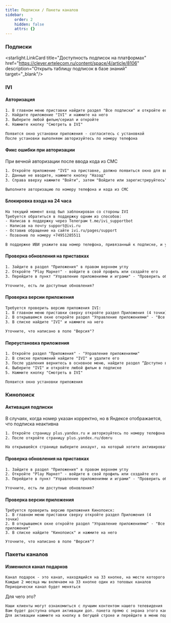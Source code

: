 ```yaml
---
title: Подписки / Пакеты каналов
sidebar:
    order: 2
    hidden: false
    attrs: {}
---
```

### Подписки

<starlight.LinkCard title="Доступность подписок на платформах"
                    href="https://clever.ertelecom.ru/content/space/4/article/8106"
                    description="Открыть таблицу подписок в базе знаний" target="_blank"/>

### IVI

#### Авторизация

```txt
1. В главном меню приставки найдите раздел "Все подписки" и откройте его
2. Найдите приложение "IVI" и нажмите на него
3. Выберите любой фильм/сериал и откройте
4. Нажмите кнопку "Смотреть в IVI"

Появится окно установки приложения - согласитесь с установкой
После установки выполняем авторизуйтесь по номеру телефона
```

#### Фикс ошибки при авторизации

При вечной авторизации после ввода кода из СМС

```txt
1. Откройте приложение "IVI" на приставке, должно появиться окно для ввода кода из СМС
2. Данные не вводите, нажмите кнопку "Назад"
3. Справа вверху нажмите "Войти", затем "Войдите или зарегистрируйтесь"

Выполните авторизацию по номеру телефона и кода из СМС
```

#### Блокировка входа на 24 часа

```txt
На текущий момент вход был заблокирован со стороны IVI
Требуется обратиться в поддержку одним из способов:
- Написав в поддержку через Телеграм t.me/ivi_supportbot
- Написав на почту support@ivi.ru
- Оставив обращение на сайте ivi.ru/pages/support
- Позвонив по номеру +74951285511

В поддержке ИВИ укажите ваш номер телефона, привязанный к подписке, и укажите, что требуется разблокировать доступ к аккаунту
```

#### Проверка обновления на приставках

```txt
1. Зайдите в раздел "Приложения" в правом верхнем углу
2. Откройте "Play Маркет" - войдите в свой профиль или создайте его
3. Перейдите в пункт "Управление приложениями и играми" - "Проверить обновления" - "IVI"

Уточните, есть ли доступные обновления?
```

#### Проверка версии приложения

```txt
Требуется проверить версию приложения IVI:
1. В главном меню приставки сверху откройте раздел Приложения (4 точки)
2. В открывшемся окне откройте раздел "Управление приложениями" - "Все приложения"
3. В списке найдите "IVI" и нажмите на него

Уточните, что написано в поле "Версия"? 
```

#### Переустановка приложения

```txt
1. Откройте раздел "Приложения" - "Управление приложениями"
2. В списке приложений найдите "IVI" и удалите его
3. После удаления вернитесь в основное меню, найдите раздел “Доступно в тарифе”
4. Выберите "IVI" и откройте любой фильм в подписке
5. Нажмите кнопку "Смотреть в IVI"

Появится окно установки приложения
```

### Кинопоиск

#### Активация подписки

В случаях, когда номер указан корректно, но в Яндексе отображается, что подписка неактивна

```txt "[КТ КЛИЕНТА]"
1. Откройте страницу plus.yandex.ru и авторизуйтесь по номеру телефона [КТ КЛИЕНТА]
2. После откройте страницу plus.yandex.ru/domru

На открывшейся странице выберите аккаунт, на который хотите активировать подписку
```

#### Проверка обновления на приставках

```txt
1. Зайдите в раздел "Приложения" в правом верхнем углу
2. Откройте "Play Маркет" - войдите в свой профиль или создайте его
3. Перейдите в пункт "Управление приложениями и играми" - "Проверить обновления" - "Кинопоиск"

Уточните, есть ли доступные обновления?
```

#### Проверка версии приложения

```
Требуется проверить версию приложения Кинопоиск:
1. В главном меню приставки сверху откройте раздел Приложения (4 точки)
2. В открывшемся окне откройте раздел "Управление приложениями" - "Все приложения"
3. В списке найдите "Кинопоиск" и нажмите на него

Уточните, что написано в поле "Версия"? 
```

### Пакеты каналов

#### Изменился канал подарков

```txt
Канал подарок - это канал, находящийся на 33 кнопке, на месте которого будут вещать самые популярные каналы из платных доп. пакетов, либо тестовые телеканалы не входящие в ЧТП Дом.ru TV
Каждые 2 месяца мы включаем на 33 кнопке один из топовых каналов
Периодически канал будет меняться
```

Для чего это?

```txt
Наши клиенты могут ознакомиться с лучшим контентом нашего телевидения
Вам будет доступна опция активации доп. пакета прямо с экрана этого канала
Для активации нажмите на кнопку в бегущей строке и перейдите в меню подключения доп. пакета
```
